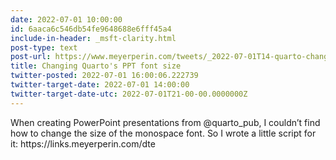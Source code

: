 ```yaml
---
date: 2022-07-01 10:00:00
id: 6aaca6c546db54fe9648688e6fff45a4
include-in-header: _msft-clarity.html
post-type: text
post-url: https://www.meyerperin.com/tweets/_2022-07-01T14-quarto-change-font.html
title: Changing Quarto's PPT font size
twitter-posted: 2022-07-01 16:00:06.222739
twitter-target-date: 2022-07-01 14:00:00
twitter-target-date-utc: 2022-07-01T21-00-00.0000000Z
---
```

When creating PowerPoint presentations from @quarto_pub, I couldn't find how to change the size of the monospace font. So I wrote a little script for it: https://links.meyerperin.com/dte 
